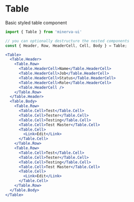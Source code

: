 
<Meta title="Elements|Table" component={Table} />

# Table

Basic styled table component

```js
import { Table } from 'minerva-ui'

// you can optionally destructure the nested components
const { Header, Row, HeaderCell, Cell, Body } = Table;
```

```jsx
<Table>
  <Table.Header>
    <Table.Row>
      <Table.HeaderCell>Name</Table.HeaderCell>
      <Table.HeaderCell>Job</Table.HeaderCell>
      <Table.HeaderCell>Status</Table.HeaderCell>
      <Table.HeaderCell>Role</Table.HeaderCell>
      <Table.HeaderCell />
    </Table.Row>
  </Table.Header>
  <Table.Body>
    <Table.Row>
      <Table.Cell>Test</Table.Cell>
      <Table.Cell>Tester</Table.Cell>
      <Table.Cell>Testing</Table.Cell>
      <Table.Cell>Test Master</Table.Cell>
      <Table.Cell>
        <Link>Edit</Link>
      </Table.Cell>
    </Table.Row>
    <Table.Row>
      <Table.Cell>Test</Table.Cell>
      <Table.Cell>Tester</Table.Cell>
      <Table.Cell>Testing</Table.Cell>
      <Table.Cell>Test Master</Table.Cell>
      <Table.Cell>
        <Link>Edit</Link>
      </Table.Cell>
    </Table.Row>
  </Table.Body>
</Table>
```

<Props of={Table} />